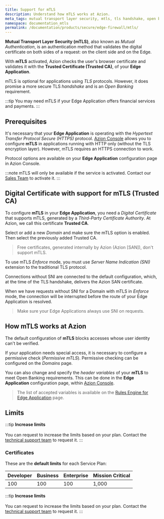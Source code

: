 ```yaml
---
title: Support for mTLS
description: Understand how mTLS works at Azion.
meta_tags: mutual transport layer security, mtls, tls handshake, open banking, certificates, digital certificates
namespace: documentation_mtls
permalink: /documentation/products/secure/edge-firewall/mtls/
---
```



**Mutual Transport Layer Security (mTLS)**, also known as *Mutual Authentication*, is an authentication method that validates the digital certificate on both sides of a request: on the client side and on the Edge.

With **mTLS** activated, Azion checks the user's browser certificate and validates it with the **Trusted Certificate (Trusted CA)**, of your **Edge Application**.

mTLS is optional for applications using *TLS* protocols. However, it does promise a more secure TLS *handshake* and is an *Open Banking* requirement.

:::tip
You may need mTLS if your Edge Application offers financial services and payments.
:::

## Prerequisites

It's necessary that your **Edge Application** is operating with the *Hypertext Transfer Protocol Secure (HTTPS)* protocol. [Azion Console](https://console.azion.com) allows you to configure **mTLS** in applications running with HTTP only (without the TLS encryption layer). However, mTLS requires an HTTPS connection to work.

Protocol options are available on your **Edge Application** configuration page in Azion Console.

:::note
mTLS will only be available if the service is activated. Contact our [Sales Team](https://www.azion.com/en/contact-sales/) to activate it.
:::

<LinkButton link="/en/documentation/products/guides/secure/mtls/" label="go to associate mTLS certificate to domain guide" outlined /> 

## Digital Certificate with support for mTLS (Trusted CA)

To configure **mTLS** in your **Edge Application**, you need a *Digital Certificate* that supports mTLS, generated by a *Third-Party Certificate Authority*. At Azion, we call this certificate **Trusted CA**.

Select or add a new *Domain* and make sure the mTLS option is enabled. Then select the previously added Trusted CA.

> Free certificates, generated internally by Azion (Azion [SAN]), don't support mTLS.

To use mTLS *Enforce* mode, you must use *Server Name Indication (SNI)* extension to the traditional TLS protocol.

Connections without SNI are connected to the default configuration, which, at the time of the TLS handshake, delivers the Azion SAN certificate.

When we have requests without SNI for a Domain with mTLS in *Enforce* mode, the connection will be interrupted before the route of your Edge Application is resolved.

> Make sure your Edge Applications always use SNI on requests.

## How mTLS works at Azion

The default configuration of **mTLS** blocks accesses whose user identity can't be verified.

If your application needs special access, it is necessary to configure a permissive check (*Permissive mTLS*). Permissive checking can be configured on the *Domains* page.

You can also change and specify the *header variables* of your **mTLS** to meet Open Banking requirements. This can be done in the **Edge Application** configuration page, within [Azion Console](https://console.azion.com).

> The list of accepted variables is available on the [Rules Engine for Edge Application](/en/documentation/products/build/edge-application/rules-engine/) page.

## Limits

:::tip
**Increase limits** <br></br>
You can request to increase the limits based on your plan. Contact the [technical support team](/en/documentation/services/support/) to request it.
:::

### Certificates

These are the **default limits** for each Service Plan:

| Developer | Business | Enterprise | Mission Critical |
| --- | --- | --- | --- |
| 100 | 100 | 100 | 1,000 |

:::tip
**Increase limits** <br></br>
You can request to increase the limits based on your plan. Contact the [technical support team](/en/documentation/services/support/) to request it.
:::


